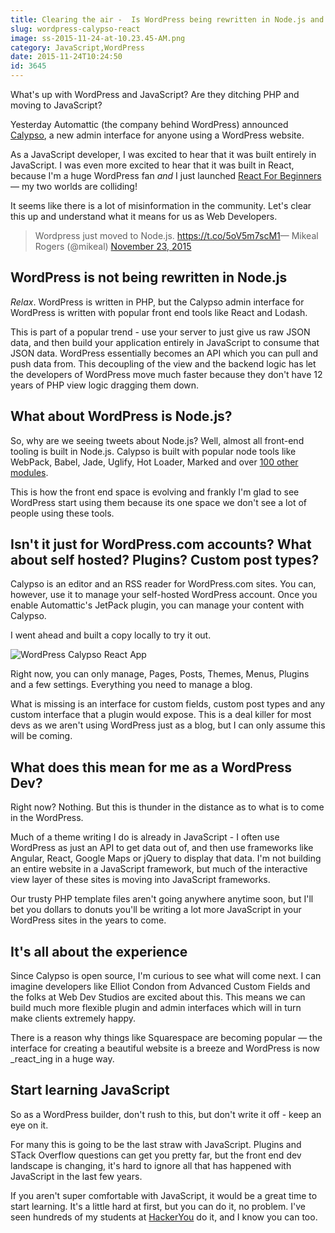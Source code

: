 ```yaml
---
title: Clearing the air -  Is WordPress being rewritten in Node.js and React?
slug: wordpress-calypso-react
image: ss-2015-11-24-at-10.23.45-AM.png
category: JavaScript,WordPress
date: 2015-11-24T10:24:50
id: 3645
---
```


What's up with WordPress and JavaScript? Are they ditching PHP and moving to JavaScript?

Yesterday Automattic (the company behind WordPress) announced <a href="https://developer.wordpress.com/2015/11/23/the-story-behind-the-new-wordpress-com/">Calypso</a>, a new admin interface for anyone using a WordPress website.

As a JavaScript developer, I was excited to hear that it was built entirely in JavaScript. I was even more excited to hear that it was built in React, because I'm a huge WordPress fan <em>and</em> I just launched <a href="http://ReactForBeginners.com">React For Beginners</a> — my two worlds are colliding!

It seems like there is a lot of misinformation in the community. Let's clear this up and understand what it means for us as Web Developers.

<blockquote class="twitter-tweet" data-cards="hidden" lang="en">Wordpress just moved to Node.js. <a href="https://t.co/5oV5m7scM1">https://t.co/5oV5m7scM1</a>— Mikeal Rogers (@mikeal) <a href="https://twitter.com/mikeal/status/668889464563875840">November 23, 2015</a></blockquote>

<h2>WordPress is not being rewritten in Node.js</h2>

<em>Relax</em>. WordPress is written in PHP, but the Calypso admin interface for WordPress is written with popular front end tools like React and Lodash.

This is part of a popular trend - use your server to just give us raw JSON data, and then build your application entirely in JavaScript to consume that JSON data. WordPress essentially becomes an API which you can pull and push data from. This decoupling of the view and the backend logic has let the developers of WordPress move much faster because they don't have 12 years of PHP view logic dragging them down.

<h2>What about WordPress is Node.js?</h2>

So, why are we seeing tweets about Node.js? Well, almost all front-end tooling is built in Node.js. Calypso is built with popular node tools like WebPack, Babel, Jade, Uglify, Hot Loader, Marked and over <a href="https://github.com/Automattic/wp-calypso/blob/master/package.json">100 other modules</a>.

This is how the front end space is evolving and frankly I'm glad to see WordPress start using them because its one space we don't see a lot of people using these tools.

<h2>Isn't it just for WordPress.com accounts? What about self hosted? Plugins? Custom post types?</h2>

Calypso is an editor and an RSS reader for WordPress.com sites. You can, however, use it to manage your self-hosted WordPress account. Once you enable Automattic's JetPack plugin, you can manage your content with Calypso.

I went ahead and built a copy locally to try it out.

<img src="ss-2015-11-24-at-9.57.54-AM.png" alt="WordPress Calypso React App" class="aligncenter size-full wp-image-3660" />

Right now, you can only manage, Pages, Posts, Themes, Menus, Plugins and a few settings. Everything you need to manage a blog.

What is missing is an interface for custom fields, custom post types and any custom interface that a plugin would expose. This is a deal killer for most devs as we aren't using WordPress just as a blog, but I can only assume this will be coming.

<h2>What does this mean for me as a WordPress Dev?</h2>

Right now? Nothing. But this is thunder in the distance as to what is to come in the WordPress.

Much of a theme writing I do is already in JavaScript - I often use WordPress as just an API to get data out of, and then use frameworks like Angular, React, Google Maps or jQuery to display that data. I'm not building an entire website in a JavaScript framework, but much of the interactive view layer of these sites is moving into JavaScript frameworks.

Our trusty PHP template files aren't going anywhere anytime soon, but I'll bet you dollars to donuts you'll be writing a lot more JavaScript in your WordPress sites in the years to come.

<h2>It's all about the experience</h2>

Since Calypso is open source, I'm curious to see what will come next. I can imagine developers like Elliot Condon from Advanced Custom Fields and the folks at Web Dev Studios are excited about this. This means we can build much more flexible plugin and admin interfaces which will in turn make clients extremely happy.

There is a reason why things like Squarespace are becoming popular — the interface for creating a beautiful website is a breeze and WordPress is now _react_ing in a huge way.

<h2>Start learning JavaScript</h2>

So as a WordPress builder, don't rush to this, but don't write it off - keep an eye on it.

For many this is going to be the last straw with JavaScript. Plugins and STack Overflow questions can get you pretty far, but the front end dev landscape is changing, it's hard to ignore all that has happened with JavaScript in the last few years.

If you aren't super comfortable with JavaScript, it would be a great time to start learning. It's a little hard at first, but you can do it, no problem. I've seen hundreds of my students at <a href="http://hackeryou.com">HackerYou</a> do it, and I know you can too.